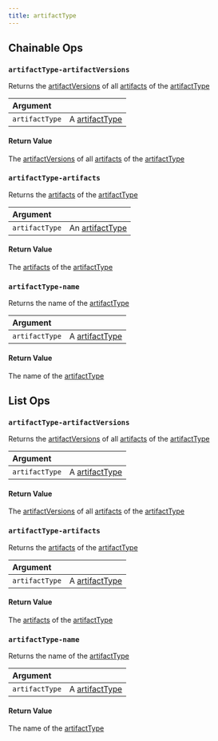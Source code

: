 ```yaml
---
title: artifactType
---
```

## Chainable Ops
<h3 id="artifactType-artifactVersions"><code>artifactType-artifactVersions</code></h3>

Returns the [artifactVersions](/models/ref/query-panel/artifact-version) of all [artifacts](/models/ref/query-panel/artifact) of the [artifactType](/models/ref/query-panel/artifact-type)

| Argument |  |
| :--- | :--- |
| `artifactType` | A [artifactType](/models/ref/query-panel/artifact-type) |

#### Return Value
The [artifactVersions](/models/ref/query-panel/artifact-version/) of all [artifacts](/models/ref/query-panel/artifact/) of the [artifactType](/models/ref/query-panel/artifact-type/)

<h3 id="artifactType-artifacts"><code>artifactType-artifacts</code></h3>

Returns the [artifacts](/models/ref/query-panel/artifact) of the [artifactType](/models/ref/query-panel/artifact-type/)

| Argument |  |
| :--- | :--- |
| `artifactType` | An [artifactType](/models/ref/query-panel/artifact-type/) |

#### Return Value
The [artifacts](/models/ref/query-panel/artifact) of the [artifactType](/models/ref/query-panel/artifact-type/)

<h3 id="artifactType-name"><code>artifactType-name</code></h3>

Returns the name of the [artifactType](/models/ref/query-panel/artifact-type/)

| Argument |  |
| :--- | :--- |
| `artifactType` | A [artifactType](/models/ref/query-panel/artifact-type) |

#### Return Value
The name of the [artifactType](/models/ref/query-panel/artifact-type)


## List Ops
<h3 id="artifactType-artifactVersions"><code>artifactType-artifactVersions</code></h3>

Returns the [artifactVersions](/models/ref/query-panel/artifact-version) of all [artifacts](/models/ref/query-panel/artifact) of the [artifactType](/models/ref/query-panel/artifact-type)

| Argument |  |
| :--- | :--- |
| `artifactType` | A [artifactType](/models/ref/query-panel/artifact-type) |

#### Return Value
The [artifactVersions](/models/ref/query-panel/artifact-version) of all [artifacts](/models/ref/query-panel/artifact) of the [artifactType](/models/ref/query-panel/artifact-type)

<h3 id="artifactType-artifacts"><code>artifactType-artifacts</code></h3>

Returns the [artifacts](/models/ref/query-panel/artifact) of the [artifactType](/models/ref/query-panel/artifact-type)

| Argument |  |
| :--- | :--- |
| `artifactType` | A [artifactType](/models/ref/query-panel/artifact-type) |

#### Return Value
The [artifacts](/models/ref/query-panel/artifact) of the [artifactType](/models/ref/query-panel/artifact-type)

<h3 id="artifactType-name"><code>artifactType-name</code></h3>

Returns the name of the [artifactType](/models/ref/query-panel/artifact-type)

| Argument |  |
| :--- | :--- |
| `artifactType` | A [artifactType](/models/ref/query-panel/artifact-type) |

#### Return Value
The name of the [artifactType](/models/ref/query-panel/artifact-type)

